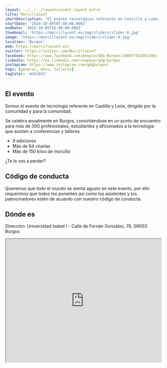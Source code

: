 ```yaml
---
layout: ../../../layouts/event-layout.astro
title: MorcillaConf
shortDescription: 'El evento tecnológico referente en Castilla y León, dirigido por y para la comunidad. Este Devfest se celebra anualmente en Burgos y acoge a más de 300 profesionales, estudiantes y aficionados a la tecnología que asisten a conferencias y talleres.'
startDate: '2024-10-04T07:00:00.000Z'
endDate: '2024-10-05T16:00:00.000Z'
thumbnail: 'https://morcillaconf.es/img/sliders/slider-8.jpg'
image: 'https://morcillaconf.es/img/sliders/slider-8.jpg'
location: 'Burgos'
web: https://morcillaconf.es/
twitter: https://twitter.com/MorcillaConf
facebook: https://www.facebook.com/people/GDG-Burgos/100077016302104/
linkedin: https://es.linkedin.com/company/gdg-burgos
instagram: https://www.instagram.com/gdgburgos/
tags: [general, devs, talleres]
tagColor: '#151853'
---
```


## El evento

Somos el evento de tecnología referente en Castilla y León, dirigido por la comunidad y para la comunidad.

Se celebra anualmente en Burgos, convirtiéndose en un punto de encuentro para más de 300 profesionales, estudiantes y aficionados a la tecnología que asisten a conferencias y talleres.

- 9 ediciones
- Más de 64 charlas
- Más de 150 kilos de morcilla

¿Te lo vas a perder?

## Código de conducta

Queremos que todo el mundo se sienta agusto en este evento, por ello requerimos que todos los ponentes así como los asistentes y los patrocinadores estén de acuerdo con nuestro código de conducta.

## Dónde es

Dirección: Universidad Isabel I - Calle de Fernán González, 76, 09003 Burgos

<iframe
  style="width: 100%; height: 400px;"
  height="400"
  allowfullscreen=""
  loading="lazy"
  referrerpolicy="no-referrer-when-downgrade"
  src="https://www.google.com/maps/embed?pb=!1m14!1m8!1m3!1d11796.1370265582!2d-3.7096480000000005!3d42.341793!3m2!1i1024!2i768!4f13.1!3m3!1m2!1s0xd45fd2efd071ea9%3A0xd590fefd35625541!2sUniversidad%20Isabel%20I%20(UI1)!5e0!3m2!1ses!2ses!4v1683952913756!5m2!1ses!2ses"
  aria-label="Universidad Isabel I - Calle de Fernán González, 76, 09003 Burgos"
></iframe>
